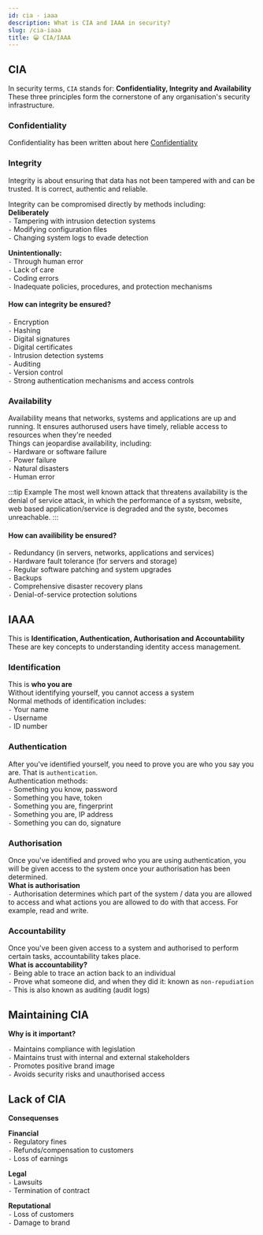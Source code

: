 ```yaml
---
id: cia - iaaa
description: What is CIA and IAAA in security?
slug: /cia-iaaa
title: 😀 CIA/IAAA
---
```



## CIA
In security terms, `CIA` stands for: **Confidentiality, Integrity and Availability** <br />
These three principles form the cornerstone of any organisation's security infrastructure.

### Confidentiality
Confidentiality has been written about here [Confidentiality](/docs/confidentiality/ "pageRef")

### Integrity
Integrity is about ensuring that data has not been tampered with and can be trusted. It is correct, authentic and reliable. <br />

Integrity can be compromised directly by methods including: <br />
**Deliberately** <br />
` - ` Tampering with intrusion detection systems <br />
` - ` Modifying configuration files <br />
` - ` Changing system logs to evade detection <br />

**Unintentionally:** <br />
` - ` Through human error <br />
` - ` Lack of care <br />
` - ` Coding errors <br />
` - ` Inadequate policies, procedures, and protection mechanisms <br />

#### How can integrity be ensured?
` - ` Encryption <br />
` - ` Hashing <br />
` - ` Digital signatures <br />
` - ` Digital certificates <br />
` - ` Intrusion detection systems <br />
` - ` Auditing <br />
` - ` Version control <br />
` - `  Strong authentication mechanisms and access controls <br />

### Availability
Availability means that networks, systems and applications are up and running. It ensures authorused users have timely, reliable access to resources when they're needed <br />
Things can jeopardise availability, including: <br />
` - ` Hardware or software failure <br />
` - ` Power failure <br />
` - ` Natural disasters <br />
` - ` Human error <br />

:::tip Example
The most well known attack that threatens availability is the denial of service attack, in which the performance of a systsm, website, web based application/service is degraded and the syste, becomes unreachable. 
:::

#### How can availibility be ensured?
` - ` Redundancy (in servers, networks, applications and services) <br />
` - ` Hardware fault tolerance (for servers and storage) <br />
` - ` Regular software patching and system upgrades <br />
` - ` Backups <br />
` - ` Comprehensive disaster recovery plans <br />
` - ` Denial-of-service protection solutions <br />


## IAAA
This is **Identification, Authentication, Authorisation and Accountability** <br />
These are key concepts to understanding identity access management. <br />


### Identification
This is **who you are** <br />
Without identifying yourself, you cannot access a system <br />
Normal methods of identification includes: <br />
` - ` Your name <br />
` - ` Username <br />
` - ` ID number <br />

### Authentication
After you've identified yourself, you need to prove you are who you say you are. That is `authentication`. <br />
Authentication methods: <br />
` - ` Something you know, password <br />
` - ` Something you have, token <br />
` - ` Something you are, fingerprint <br />
` - ` Something you are, IP address <br />
` - ` Something you can do, signature <br />

### Authorisation
Once you've identified and proved who you are using authentication, you will be given access to the system once your authorisation has been determined. <br />
**What is authorisation** <br />
` - `  Authorisation determines which part of the system / data you are allowed to access and what actions you are allowed to do with that access. For example, read and write. <br />

### Accountability
Once you've been given access to a system and authorised to perform certain tasks, accountability takes place. <br />
**What is accountability?** <br />
` - ` Being able to trace an action back to an individual <br />
` - ` Prove what someone did, and when they did it: known as `non-repudiation` <br />
` - ` This is also known as auditing (audit logs)

## Maintaining CIA

**Why is it important?**

` - ` Maintains compliance with legislation <br />
` - ` Maintains trust with internal and external stakeholders <br />
` - ` Promotes positive brand image <br />
` - ` Avoids security risks and unauthorised access <br />

## Lack of CIA

**Consequenses** <br />

**Financial** <br />
` - ` Regulatory fines <br />
` - ` Refunds/compensation to customers <br />
` - ` Loss of earnings <br />

**Legal** <br />
` - ` Lawsuits <br />
` - ` Termination of contract <br />

**Reputational** <br />
` - ` Loss of customers <br />
` - ` Damage to brand <br />

